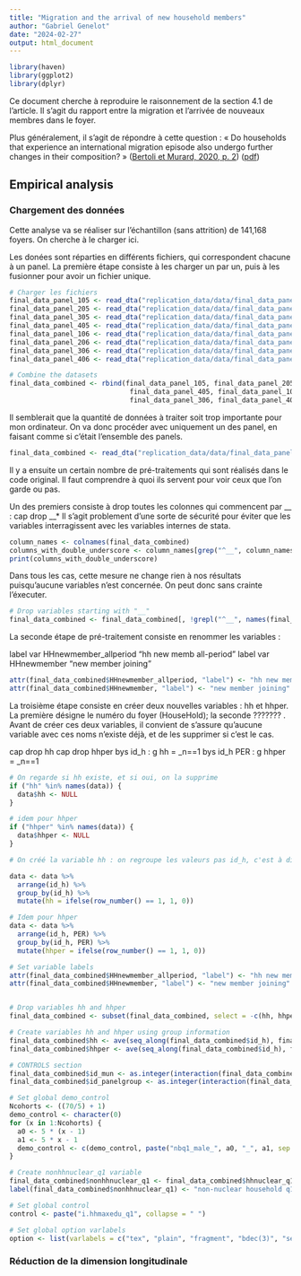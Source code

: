 ```yaml
---
title: "Migration and the arrival of new household members"
author: "Gabriel Genelot"
date: "2024-02-27"
output: html_document
---
```


```r
library(haven)
library(ggplot2)
library(dplyr)
```


Ce document cherche à reproduire le raisonnement de la section 4.1 de l'article. Il s'agit du rapport entre la migration et l'arrivée de nouveaux membres dans le foyer. 

Plus généralement, il s'agit de répondre à cette question : « Do households that experience an international migration episode also undergo further changes in their composition? » ([Bertoli et Murard, 2020, p. 2](zotero://select/library/items/728S6LQ5)) ([pdf](zotero://open-pdf/library/items/TZXTC4Y6?page=2&annotation=5C3QP76M))

## Empirical analysis

### Chargement des données

Cette analyse va se réaliser sur l'échantillon (sans attrition) de 141,168 foyers. On cherche à le charger ici. 

Les donées sont réparties en différents fichiers, qui correspondent chacune à un panel. La première étape consiste à les charger un par un, puis à les fusionner pour avoir un fichier unique.

```r
# Charger les fichiers
final_data_panel_105 <- read_dta("replication_data/data/final_data_panel_105.dta")
final_data_panel_205 <- read_dta("replication_data/data/final_data_panel_205.dta")
final_data_panel_305 <- read_dta("replication_data/data/final_data_panel_305.dta")
final_data_panel_405 <- read_dta("replication_data/data/final_data_panel_405.dta")
final_data_panel_106 <- read_dta("replication_data/data/final_data_panel_106.dta")
final_data_panel_206 <- read_dta("replication_data/data/final_data_panel_206.dta")
final_data_panel_306 <- read_dta("replication_data/data/final_data_panel_306.dta")
final_data_panel_406 <- read_dta("replication_data/data/final_data_panel_406.dta")

# Combine the datasets
final_data_combined <- rbind(final_data_panel_105, final_data_panel_205, final_data_panel_305,
                              final_data_panel_405, final_data_panel_106, final_data_panel_206,
                              final_data_panel_306, final_data_panel_406)

```

Il semblerait que la quantité de données à traiter soit trop importante pour mon ordinateur. On va donc procéder avec uniquement un des panel, en faisant comme si c'était l'ensemble des panels. 

```r
final_data_combined <- read_dta("replication_data/data/final_data_panel_105.dta")

```

Il y a ensuite un certain nombre de pré-traitements qui sont réalisés dans le code original. Il faut comprendre à quoi ils servent pour voir ceux que l'on garde ou pas. 

Un des premiers consiste à drop toutes les colonnes qui commencent par __ : cap drop __*
Il s'agit problement d'une sorte de sécurité pour éviter que les variables interragissent avec les variables internes de stata. 
```r

column_names <- colnames(final_data_combined)
columns_with_double_underscore <- column_names[grep("^__", column_names)]
print(columns_with_double_underscore)
```
Dans tous les cas, cette mesure ne change rien à nos résultats puisqu'aucune variables n'est concernée. On peut donc sans crainte l'éxecuter.

```r
# Drop variables starting with "__"
final_data_combined <- final_data_combined[, !grepl("^__", names(final_data_combined))]
```

La seconde étape de pré-traitement consiste en renommer les variables : 

label var HHnewmember_allperiod  "hh new memb all-period"
label var HHnewmember  "new member joining" 

```r
attr(final_data_combined$HHnewmember_allperiod, "label") <- "hh new memb all-period"
attr(final_data_combined$HHnewmember, "label") <- "new member joining"
```

La troisième étape consiste en créer deux nouvelles variables : hh et hhper. La première désigne le numéro du foyer (HouseHold); la seconde  ??????? . Avant de créer ces deux variables, il convient de s'assure qu'aucune variable avec ces noms n'existe déjà, et de les supprimer si c'est le cas. 

cap drop hh 
	cap drop hhper 
	bys id_h  : g hh = _n==1
	bys id_h PER : g hhper = _n==1


```r

# On regarde si hh existe, et si oui, on la supprime
if ("hh" %in% names(data)) {
  data$hh <- NULL
}

# idem pour hhper
if ("hhper" %in% names(data)) {
  data$hhper <- NULL
}

# On créé la variable hh : on regroupe les valeurs pas id_h, c'est à dire l'identifiant du foyer, et si la variable est la première du foyer (= première ligne du groupe), elle prend la valeur 1, et 0 sinon

data <- data %>%
  arrange(id_h) %>%
  group_by(id_h) %>%
  mutate(hh = ifelse(row_number() == 1, 1, 0))

# Idem pour hhper
data <- data %>%
  arrange(id_h, PER) %>%
  group_by(id_h, PER) %>%
  mutate(hhper = ifelse(row_number() == 1, 1, 0))


```



```r

# Set variable labels
attr(final_data_combined$HHnewmember_allperiod, "label") <- "hh new memb all-period"
attr(final_data_combined$HHnewmember, "label") <- "new member joining"


# Drop variables hh and hhper
final_data_combined <- subset(final_data_combined, select = -c(hh, hhper))

# Create variables hh and hhper using group information
final_data_combined$hh <- ave(seq_along(final_data_combined$id_h), final_data_combined$id_h, FUN = function(x) seq_along(x) == 1)
final_data_combined$hhper <- ave(seq_along(final_data_combined$id_h), final_data_combined$id_h, final_data_combined$PER, FUN = function(x) seq_along(x) == 1)

# CONTROLS section
final_data_combined$id_mun <- as.integer(interaction(final_data_combined$ENT, final_data_combined$MUN))
final_data_combined$id_panelgroup <- as.integer(interaction(final_data_combined$panel_group))

# Set global demo_control
Ncohorts <- ((70/5) + 1)
demo_control <- character(0)
for (x in 1:Ncohorts) {
  a0 <- 5 * (x - 1)
  a1 <- 5 * x - 1
  demo_control <- c(demo_control, paste("nbq1_male_", a0, "_", a1, sep = ""), paste("nbq1_fem_", a0, "_", a1, sep = ""))
}

# Create nonhhnuclear_q1 variable
final_data_combined$nonhhnuclear_q1 <- final_data_combined$hhnuclear_q1 == 0
label(final_data_combined$nonhhnuclear_q1) <- "non-nuclear household q1"

# Set global control
control <- paste("i.hhmaxedu_q1", collapse = " ")

# Set global option varlabels
option <- list(varlabels = c("tex", "plain", "fragment", "bdec(3)", "se", "starloc(1)", "starlevels(10 5 1)", "nocenter"))
```



### Réduction de la dimension longitudinale